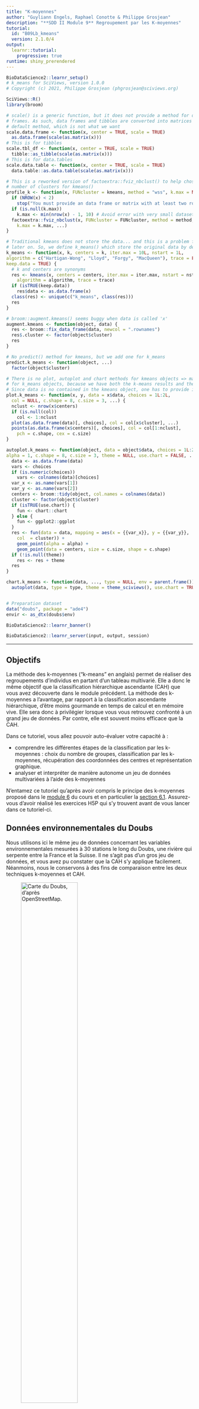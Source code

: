 ```yaml
---
title: "K-moyennes"
author: "Guyliann Engels, Raphael Conotte & Philippe Grosjean"
description: "**SDD II Module 9** Regroupement par les K-moyennes"
tutorial:
  id: "B09Lb_kmeans"
  version: 2.1.0/4
output: 
  learnr::tutorial:
    progressive: true
runtime: shiny_prerendered
---
```


```r
BioDataScience2::learnr_setup()
# k_means for SciViews, version 1.0.0
# Copyright (c) 2021, Philippe Grosjean (phgrosjean@sciviews.org)

SciViews::R()
library(broom)

# scale() is a generic function, but it does not provide a method for data
# frames. As such, data frames and tibbles are converted into matrices by the
# default method, which is not what we want
scale.data.frame <- function(x, center = TRUE, scale = TRUE)
  as.data.frame(scale(as.matrix(x)))
# This is for tibbles
scale.tbl_df <- function(x, center = TRUE, scale = TRUE)
  tibble::as_tibble(scale(as.matrix(x)))
# This is for data.tables
scale.data.table <- function(x, center = TRUE, scale = TRUE)
  data.table::as.data.table(scale(as.matrix(x)))

# This is a reworked version of factoextra::fviz_nbclust() to help chosing the
# number of clusters for kmeans()
profile_k <- function(x, FUNcluster = kmeans, method = "wss", k.max = NULL, ...) {
  if (NROW(x) < 2)
    stop("You must provide an data frame or matrix with at least two rows")
  if (is.null(k.max))
    k.max <- min(nrow(x) - 1, 10) # Avoid error with very small datasets in fviz_nbclust()
  factoextra::fviz_nbclust(x, FUNcluster = FUNcluster, method = method,
    k.max = k.max, ...)
}

# Traditional kmeans does not store the data... and this is a problem for plot
# later on. So, we define k_means() which store the original data by default
k_means <- function(x, k, centers = k, iter.max = 10L, nstart = 1L,
algorithm = c("Hartigan-Wong", "Lloyd", "Forgy", "MacQueen"), trace = FALSE,
keep.data = TRUE) {
  # k and centers are synonyms
  res <- kmeans(x, centers = centers, iter.max = iter.max, nstart = nstart,
    algorithm = algorithm, trace = trace)
  if (isTRUE(keep.data))
    res$data <- as.data.frame(x)
  class(res) <- unique(c("k_means", class(res)))
  res
}

# broom::augment.kmeans() seems buggy when data is called 'x'
augment.kmeans <- function(object, data) {
  res <- broom::fix_data_frame(data, newcol = ".rownames")
  res$.cluster <- factor(object$cluster)
  res
}

# No predict() method for kmeans, but we add one for k_means
predict.k_means <- function(object, ...)
  factor(object$cluster)

# There is no plot, autoplot and chart methods for kmeans objects => make them
# for k_means objects, because we have both the k-means results and the data
# Since data is no contained in the kmeans object, one has to provide it also
plot.k_means <- function(x, y, data = x$data, choices = 1L:2L,
  col = NULL, c.shape = 8, c.size = 3, ...) {
  nclust <- nrow(x$centers)
  if (is.null(col))
    col <- 1:nclust
  plot(as.data.frame(data)[, choices], col = col[x$cluster], ...)
  points(as.data.frame(x$centers)[, choices], col = col[1:nclust],
    pch = c.shape, cex = c.size)
}

autoplot.k_means <- function(object, data = object$data, choices = 1L:2L,
alpha = 1, c.shape = 8, c.size = 3, theme = NULL, use.chart = FALSE, ...) {
  data <- as.data.frame(data)
  vars <- choices
  if (is.numeric(choices))
    vars <- colnames(data)[choices]
  var_x <- as.name(vars[1])
  var_y <- as.name(vars[2])
  centers <- broom::tidy(object, col.names = colnames(data))
  cluster <- factor(object$cluster)
  if (isTRUE(use.chart)) {
    fun <- chart::chart
  } else {
    fun <- ggplot2::ggplot
  }
  res <- fun(data = data, mapping = aes(x = {{var_x}}, y = {{var_y}},
    col  = cluster)) +
    geom_point(alpha = alpha) +
    geom_point(data = centers, size = c.size, shape = c.shape)
  if (!is.null(theme))
    res <- res + theme
  res
}

chart.k_means <- function(data, ..., type = NULL, env = parent.frame())
  autoplot(data, type = type, theme = theme_sciviews(), use.chart = TRUE, ...)


# Preparation dataset
data("doubs", package = "ade4")
envir <- as_dtx(doubs$env)
```

```r
BioDataScience2::learnr_banner()
```

```r
BioDataScience2::learnr_server(input, output, session)
```

------------------------------------------------------------------------

## Objectifs

La méthode des k-moyennes ("k-means" en anglais) permet de réaliser des regroupements d'individus en partant d'un tableau multivarié. Elle a donc le même objectif que la classification hiérarchique ascendante (CAH) que vous avez découverte dans le module précédent. La méthode des k-moyennes a l'avantage, par rapport à la classification ascendante hiérarchique, d'être moins gourmande en temps de calcul et en mémoire vive. Elle sera donc à privilégier lorsque vous vous retrouvez confronté à un grand jeu de données. Par contre, elle est souvent moins efficace que la CAH.

Dans ce tutoriel, vous allez pouvoir auto-évaluer votre capacité à :

-   comprendre les différentes étapes de la classification par les k-moyennes : choix du nombre de groupes, classification par les k-moyennes, récupération des coordonnées des centres et représentation graphique.
-   analyser et interpréter de manière autonome un jeu de données multivariées à l'aide des k-moyennes

N'entamez ce tutoriel qu'après avoir compris le principe des k-moyennes proposé dans le [module 6](https://wp.sciviews.org/sdd-umons2/?iframe=wp.sciviews.org/sdd-umons2-2020/k-moyenne-mds-som.html) du cours et en particulier la [section 6.1](https://wp.sciviews.org/sdd-umons2/?iframe=wp.sciviews.org/sdd-umons2-2020/k-moyennes.html). Assurez-vous d'avoir réalisé les exercices H5P qui s'y trouvent avant de vous lancer dans ce tutoriel-ci.

## Données environnementales du Doubs

Nous utilisons ici le même jeu de données concernant les variables environnementales mesurées à 30 stations le long du Doubs, une rivière qui serpente entre la France et la Suisse. Il ne s'agit pas d'un gros jeu de données, et vous avez pu constater que la CAH s'y applique facilement. Néanmoins, nous le conservons à des fins de comparaison entre les deux techniques k-moyennes et CAH.

![Carte du Doubs, d'après OpenStreetMap.](images/doubs.jpg){width="60%"}

Pour rappel, le tableau suivant reprend les onze variables mesurées. Rappelez-vous que les auteurs de l'étude d'où sont issues ces données ont décidé d'appliquer des coefficients multiplicateurs pour homogénéiser les données :

|  label  | description                      | unités \* coef |
|:-------:|:---------------------------------|:---------------|
| **dfs** | distance depuis la source        | km \* 10       |
| **alt** | altitude                         | m              |
| **slo** | pente des berges en `log(x + 1)` | ‰ \* 100       |
| **flo** | flux moyen minimum               | m^3^/s \* 100  |
| **pH**  | pH de l'eau                      | \- \* 10       |
| **har** | dureté totale de l'eau           | mg Ca^++^/L    |
| **pho** | phosphates                       | mg/L \* 100    |
| **nit** | nitrates                         | mg/L \* 100    |
| **amm** | azote ammoniacal                 | mg/L \* 100    |
| **oxy** | oxygène dissout                  | mg/L \* 10     |
| **bdo** | demande biologique en oxygène    | mg/L \* 10     |

Voici les premières lignes du tableau `envir` qui contient ces données.

```r
head(envir)
```

## Choix du nombre de clusters

Avec la méthode des k-moyennes, vous devez spécifier le nombre de groupes que vous souhaitez réaliser à l'avance. Souvent, à ce stade de l'analyse, il est inconnu. Vous pouvez utiliser `profile_k()` pour vous aider à choisir la valeur de *k* qui diminuera le plus la somme des carrés des distances intra-groupes, comme indicateur de la qualité de votre regroupement.

Sur base du jeu de données `envir`, réalisez un graphique permettant d'estimer le nombre de groupes à employer dans la méthode des k-moyennes. Les variables mesurées ayant des unités différentes, n'oubliez pas de **standardiser** vos données en utilisant la fonction `scale()` et assignez les ensuite à `envir_scale`. Ce n'est pas le cas pour ce jeu de données, mais pensez aussi à éliminer les colonnes non numériques à l'aide de `select()` si vous en avez dans votre tableau de départ.

```r
envir_scale <- ___(___)
___(___)
```

```r
envir_scale <- ___(envir)
___(envir_scale)

#### ATTENTION: Hint suivant = solution !####
```

```r
## Solution ##
envir_scale <- scale(envir)
profile_k(envir_scale)
```

```r
grade_code("Avec de ce graphique, vous avez un outil qui peut vous aider à déterminer le nombre k de centres à utiliser. La valeur obtenue pour *k* = 1 nous indique de combien les données sont dispersées. En augmentant la valeur de *k*, l'objectif est de faire des regroupements pour diminuer cette variance intra-groupe, mais pas au delà d'une valeur qui ne diminuerait plus de manière importante.")
```

```r
question("Sur base du graphique que vous avez réalisé, quelle valeur de k utiliseriez-vous ?",
  answer("1"),
  answer("2"),
  answer("3"),
  answer("4", correct = TRUE),
  answer("5"),
  answer("Plus de 5"), 
  allow_retry = TRUE,
  correct = "Bravo, vous avez trouvé la bonne réponse. Sur le graphique, on choisira une valeur de *k* à la base du coude, lorsque l'ajout d'un *k* supplémentaire ne permet plus de faire baisser la valeur de manière importante.",
  incorrect = "Retentez votre chance. Nous recherchons des sauts importants dans la décroissance de la somme des carrés (*total within sum of square*). L'objectif est de choisir la valeur de *k* à la base du coude, lorsque l'ajout d'un *k* supplémentaire ne permet plus de faire baisser la somme des carrés de manière importante.")
```

## Calcul des k-moyennes

Maintenant que vous avez défini la valeur de *k* que vous allez utiliser, vous pouvez procéder au calcul des k-moyennes en utilisant la fonction `k_means()`. Vous lui fournirez le tableau de départ contenant uniquement des valeurs numériques éventuellement *standardisées* et spécifierez le nombre `k =` de groupes souhaités.

La position initiale des k centres est déterminée aléatoirement. Le résultat final peut donc varier et ne pas être optimal. Pour éviter cela, nous pouvons utiliser l'argument `nstart =` qui testera différentes situations de départ pour conserver le meilleur résultat. Par défaut, une seule situation aléatoire de départ `nstart = 1` est considérée. Avec une valeur plus importante de `nstart =`, votre analyse sera plus robuste... mais cela augmentera le temps de calcul.

En utilisant le tableau standardisé mis à votre disposition et enregistré sous `envir_scale`, réalisez un regroupement avec la fonction `k_means()`. Utilisez pour cela une valeur *k* de 4 et 25 positions de départ différentes.

```r
envir_scale <- as_dtx(scale(envir))
```

```r
set.seed(210219)
(envir_kmn <- ___(___, ___ = ___, nstart = ___))
```

```r
set.seed(210219)
(envir_kmn <- ___(envir_scale, ___ = 4, nstart = 25))

#### ATTENTION: Hint suivant = solution !####
```

```r
## Solution ##
set.seed(210219)
(envir_kmn <- k_means(envir_scale, k = 4, nstart = 25))
```

```r
grade_code("Vous venez de réaliser votre première classification par les k moyennes ! La sortie que vous obtenez est l'impression du contenu de l'objet k_means qui vous donne beaucoup d'information. Vous avez le nombre de stations présentes dans chaque groupe (2, 12, 6 et 10). Ensuite, la section \"Cluster means\" reprend les positions des centres pour les 4 groupes que vous avez réalisé. Une mesure de la qualité de regroupement de vos données est présentée dans \"Within cluster sum of squares\", 69.3% ici. Plus cette valeur sera proche de 100% mieux ce sera !")
```

### Graphique du regroupement

Réaliser un graphique des nitrates `nit` en fonction de l'oxygène dissout `oxy`. Regrouper les stations par de la couleur en utilisant les groupes que vous avez calculé et représentez les centres sur votre graphique.

```r
envir_scale <- as_dtx(scale(envir))
set.seed(210219) 
envir_kmn <- k_means(envir_scale, k = 4, nstart = 25)
```

```r
___(___, ___ = ___)
```

```r
chart(___, ___ = c(___, ___))
```

```r
chart(___, choices = c("___", "___"))

#### ATTENTION: Hint suivant = solution !####
```

```r
## Solution ##
chart(envir_kmn, choices = c("oxy", "nit"))
```

```r
grade_code("Vous voyez comme c'est facile ! Les fonctions SciViews vous facilitent la tâche. Naturellement, vous pouvez aussi choisir d'autres paires de variables pour visualiser votre regroupement.")
```

## Conclusion

Vous venez de terminer votre auto-évaluation relative à la classification par les k-moyenne. Vous êtes maintenant prêts pour appliquer cette technique sur d'autres données par vous-même dans une assignation GitHub.

```r
question_text(
  "Laissez-nous vos impressions sur cet outil pédagogique",
  answer("", TRUE, message = "Pas de commentaires... C'est bien aussi."),
  incorrect = "Vos commentaires sont enregistrés.",
  placeholder = "Entrez vos commentaires ici...",
  allow_retry = TRUE
)
```

